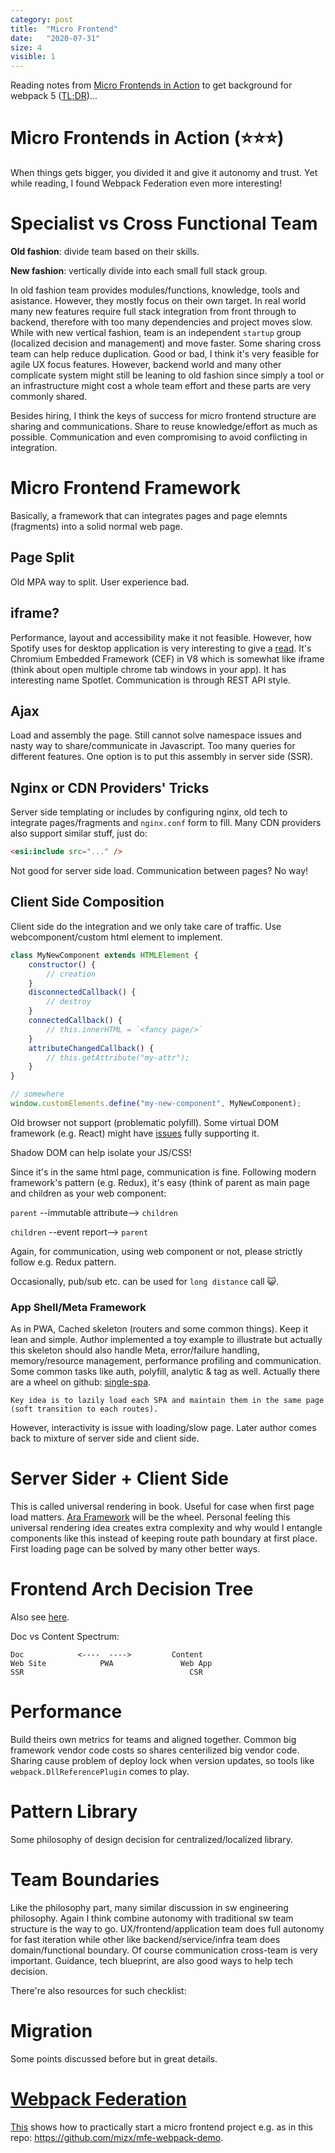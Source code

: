 ```yaml
---
category: post
title:  "Micro Frontend"
date:   "2020-07-31"
size: 4
visible: 1
---
```

Reading notes from [Micro Frontends in Action](https://www.manning.com/books/micro-frontends-in-action) to get background for webpack 5 ([TL;DR](#nowait))...

# Micro Frontends in Action (⭐⭐⭐)
When things gets bigger, you divided it and give it autonomy and trust. Yet while reading, I found Webpack Federation even more interesting!


# Specialist vs Cross Functional Team
**Old fashion**: divide team based on their skills.

**New fashion**: vertically divide into each small full stack group.

In old fashion team provides modules/functions, knowledge, tools and asistance. However, they mostly focus on their own target. In real world many new features require full stack integration from front through to backend, therefore with too many dependencies and project moves slow. While with new vertical fashion, team is an independent `startup` group (localized decision and management) and move faster. Some sharing cross team can help reduce duplication. Good or bad, I think it's very feasible for agile UX focus features. However, backend world and many other complicate system might still be leaning to old fashion since simply a tool or an infrastructure might cost a whole team effort and these parts are very commonly shared.

Besides hiring, I think the keys of success for micro frontend structure are sharing and communications. Share to reuse knowledge/effort as much as possible. Communication and even compromising to avoid conflicting in integration.

# Micro Frontend Framework
Basically, a framework that can integrates pages and page elemnts (fragments) into a solid normal web page. 

## Page Split
Old MPA way to split. User experience bad.

## iframe?
Performance, layout and accessibility make it not feasible. However, how Spotify uses for desktop application is very interesting to give a [read](https://www.quora.com/How-is-JavaScript-used-within-the-Spotify-desktop-application-Is-it-packaged-up-and-run-locally-only-retrieving-the-assets-as-and-when-needed-What-JavaScript-VM-is-used/answer/Mattias-Petter-Johansson). It's Chromium Embedded Framework (CEF) in V8 which is somewhat like iframe (think about open multiple chrome tab windows in your app). It has interesting name Spotlet. Communication is through REST API style.

## Ajax
Load and assembly the page. Still cannot solve namespace issues and nasty way to share/communicate in Javascript. Too many queries for different features. One option is to put this assembly in server side (SSR).

## Nginx or CDN Providers' Tricks
Server side templating or includes by configuring nginx, old tech to integrate pages/fragments and `nginx.conf` form to fill. Many CDN providers also support similar stuff, just do: 
```html
<esi:include src="..." />
```
Not good for server side load. Communication between pages? No way!

## Client Side Composition
Client side do the integration and we only take care of traffic. Use webcomponent/custom html element to implement. 
```javascript
class MyNewComponent extends HTMLElement {
    constructor() {
        // creation
    }
    disconnectedCallback() {
        // destroy
    }
    connectedCallback() {
        // this.innerHTML = `<fancy page/>`
    }
    attributeChangedCallback() {
        // this.getAttribute("my-attr");
    }
}

// somewhere
window.customElements.define("my-new-component", MyNewComponent);
```

Old browser not support (problematic polyfill). Some virtual DOM framework (e.g. React) might have [issues](https://custom-elements-everywhere.com/#react) fully supporting it.

Shadow DOM can help isolate your JS/CSS!

Since it's in the same html page, communication is fine. Following modern framework's pattern (e.g. Redux), it's easy (think of parent as main page and children as your web component:

`parent` --immutable attribute--> `children` 

`children` --event report--> `parent` 

Again, for communication, using web component or not, please strictly follow e.g. Redux pattern.

Occasionally, pub/sub etc. can be used for `long distance` call 😺. 

### App Shell/Meta Framework
As in PWA, Cached skeleton (routers and some common things). Keep it lean and simple. Author implemented a toy example to illustrate but actually this skeleton should also handle Meta, error/failure handling, memory/resource management, performance profiling and communication. Some common tasks like auth, polyfill, analytic & tag as well. Actually there are a wheel on github: [single-spa](https://github.com/single-spa/single-spa). 

```
Key idea is to lazily load each SPA and maintain them in the same page (soft transition to each routes).
```

However, interactivity is issue with loading/slow page. Later author comes back to mixture of server side and client side.

# Server Sider + Client Side
This is called universal rendering in book. Useful for case when first page load matters. [Ara Framework](https://ara-framework.github.io/website/) will be the wheel.
Personal feeling this universal rendering idea creates extra complexity and why would I entangle components like this instead of keeping route path boundary at first place. First loading page can be solved by many other better ways.

# Frontend Arch Decision Tree
Also see [here](https://www.angulararchitects.io/aktuelles/a-software-architects-approach-towards/).

Doc vs Content Spectrum:

```
Doc            <----  ---->         Content
Web Site            PWA               Web App
SSR                                     CSR
```

# Performance
Build theirs own metrics for teams and aligned together. Common big framework vendor code costs so shares centerilized big vendor code. Sharing cause problem of deploy lock when version updates, so tools like `webpack.DllReferencePlugin` comes to play. 

# Pattern Library
Some philosophy of design decision for centralized/localized library. 

# Team Boundaries
Like the philosophy part, many similar discussion in sw engineering philosophy. Again I think combine autonomy with traditional sw team structure is the way to go. UX/frontend/application team does full autonomy for fast iteration while other like backend/service/infra team does domain/functional boundary. Of course communication cross-team is very important. Guidance, tech blueprint, are also good ways to help tech decision.

There're also resources for such checklist:

# Migration
Some points discussed before but in great details.

<div id='nowait'/>

# [Webpack Federation](https://webpack.js.org/concepts/module-federation/)

[This](https://indepth.dev/posts/1173/webpack-5-module-federation-a-game-changer-in-javascript-architecture) shows how to practically start a micro frontend project e.g. as in this repo: https://github.com/mizx/mfe-webpack-demo.
